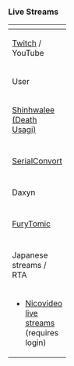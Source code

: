 <h3>Live Streams</h3>
<noinclude>{{Event/StreamsNotice|moderator = }}</noinclude>
{| class="wikitable typography-xl-optout mw-collapsible {{#if:{{{collapsed|}}}|mw-collapsed|}}" style="width:100%;"
|-
! colspan="4" |{{Event/StreamsTableHeader}}
|-
! colspan="4" |[https://www.twitch.tv/directory/game/Kantai%20Collection Twitch] / YouTube
|-
!style="width:100px;"|User
!style="width:100px;"|Live Stream
!Notes
!style="width:120px;"|Extra information
|-
|[[User:Shinhwalee|Shinhwalee (Death Usagi)]]
|[https://www.youtube.com/c/DeathUsagi Youtube]
|All-Hard Mode Frontline on Day 1. 
|[[File:DU_Let_the_salt_rain.png|250px]]
|-
|-
|[[User:SerialConvort|SerialConvort]]
|[https://www.twitch.tv/SerialConvort/ Twitch]
|All Hardo Modo Frontline-Backline that I'm Famous for as per always 12 events running and 12 EPEENs gained, now with 20% better Mic quality, may contain fake news. I will never back out of EPEEN and will threaten to CCCI if I'm out of options.
|[[File:CCCI.jpg|250px]]
|-
|-
|Daxyn
|{{Twitch|daxyn}}
|Day 1 JP Frontline Restream with E-Sports commentary. After that going full hard when the required intel is out.
|[[File:JervisOP.png|200px|center]]
|-
|-
|[[User:FuryTomic|FuryTomic]]
|[https://www.youtube.com/c/FuryTomic41 Youtube]
|Stream going for part of Day 1, and whenever is convenient. Easy-Normal Mode, but depending on reward, maybe Hard. Stream will be casual/interactive type. Will contain lots of salt during the stream.
|[[File:FuryTomic.jpg|120px]]
|-
|-
! colspan="4" |Japanese streams / RTA
|-
| colspan="4" |
*[http://live.nicovideo.jp/recent?tab=live#/view_counter/desc/1/308ac28a53e20de25560dc33ee7f9c9e60425684 Nicovideo live streams] (requires login)
<!--
*[https://docs.google.com/spreadsheets/d/? RTA spreadsheet] ([https://twitter.com/_naunk_/ organization twitter])
-->
|}